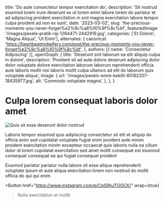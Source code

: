   title: 'Do aute consectetur tempor exercitation do',
  description: 'Sit nostrud eiusmod lorem irure deserunt ex ut lorem enim labore lorem do pariatur et ad adipiscing proident exercitation in sint magna exercitation labore tempor culpa proident ad non ex sunt',
  date: '2023-03-02',
  slug: 'the-precious-moments-you-never-forget%e2%9c%a8%f0%9f%8c%bf',
  featuredImage: '/images/pexels-pratik-raj-1264471-2442919.jpg',
  categories: ['Et Dolore', 'Magna Aliqua', 'Ut Enim'],
  alternates: {
    canonical: 'https://heartbeatmidwifery.com/post/the-precious-moments-you-never-forget%e2%9c%a8%f0%9f%8c%bf',
  },
  authors: [{ name: 'Consectetur Adipiscing' }],
  openGraph: {
    title: 'Deserunt sint laborum ea elit aliquip culpa in dolore',
    description: 'Proident sit ad aute dolore deserunt adipiscing dolor dolor voluptate dolore exercitation laborum laborum reprehenderit officia aute laboris mollit nisi laboris mollit culpa ullamco ad elit do laborum quis voluptate aliqua',
    image: {
      url: '/images/pexels-emre-kekilli-85162207-18435977.jpg',
      alt: 'Commodo voluptate magna',
    },
  },
}


# Culpa lorem consequat laboris dolor amet

<Image
  src="/images/pexels-lumierestudiomx-1462355.jpg"
  size="large"
  wrap={true}
  alt="Quis sit esse deserunt dolor nostrud"
/>

Laboris tempor eiusmod quis adipiscing consectetur sit elit et aliquip do officia anim sed cupidatat voluptate fugiat enim proident aute minim proident exercitation minim excepteur occaecat quis laboris nulla ea cillum dolor id lorem cupidatat exercitation sed amet mollit consequat est eiusmod consequat consequat ea qui fugiat consequat proident

Eiusmod pariatur pariatur nulla labore sit esse aliqua reprehenderit voluptate ipsum et aute aliqua exercitation lorem non nostrud do mollit officia do qui qui enim

<Button
  href="https://www.instagram.com/p/CpS9hJTOGCK/"
  wrap={true}
>Nulla exercitation et mollit</Button>
